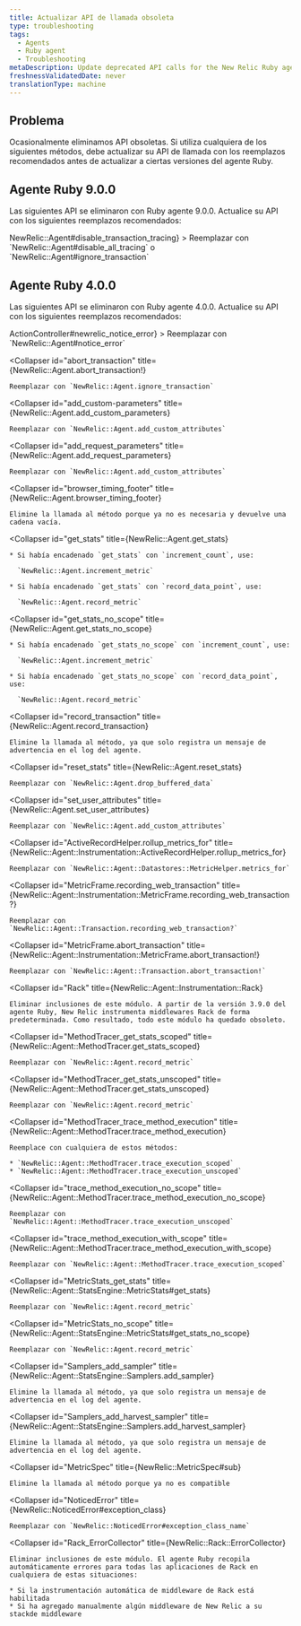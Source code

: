 ```yaml
---
title: Actualizar API de llamada obsoleta
type: troubleshooting
tags:
  - Agents
  - Ruby agent
  - Troubleshooting
metaDescription: Update deprecated API calls for the New Relic Ruby agent.
freshnessValidatedDate: never
translationType: machine
---
```


## Problema

Ocasionalmente eliminamos API obsoletas. Si utiliza cualquiera de los siguientes métodos, debe actualizar su API de llamada con los reemplazos recomendados antes de actualizar a ciertas versiones del agente Ruby.

## Agente Ruby 9.0.0

Las siguientes API se eliminaron con Ruby agente 9.0.0. Actualice su API con los siguientes reemplazos recomendados:

<CollapserGroup>
  <Collapser
    id="disable_transaction_tracing"
    title={<InlineCode>NewRelic::Agent#disable_transaction_tracing</InlineCode>}
  >
    Reemplazar con `NewRelic::Agent#disable_all_tracing` o `NewRelic::Agent#ignore_transaction`
  </Collapser>
</CollapserGroup>

## Agente Ruby 4.0.0

Las siguientes API se eliminaron con Ruby agente 4.0.0. Actualice su API con los siguientes reemplazos recomendados:

<CollapserGroup>
  <Collapser
    id="newrelic_notice_error"
    title={<InlineCode>ActionController#newrelic_notice_error</InlineCode>}
  >
    Reemplazar con `NewRelic::Agent#notice_error`
  </Collapser>

  <Collapser
    id="abort_transaction"
    title={<InlineCode>NewRelic::Agent.abort_transaction!</InlineCode>}
  >
    Reemplazar con `NewRelic::Agent.ignore_transaction`
  </Collapser>

  <Collapser
    id="add_custom-parameters"
    title={<InlineCode>NewRelic::Agent.add_custom_parameters</InlineCode>}
  >
    Reemplazar con `NewRelic::Agent.add_custom_attributes`
  </Collapser>

  <Collapser
    id="add_request_parameters"
    title={<InlineCode>NewRelic::Agent.add_request_parameters</InlineCode>}
  >
    Reemplazar con `NewRelic::Agent.add_custom_attributes`
  </Collapser>

  <Collapser
    id="browser_timing_footer"
    title={<InlineCode>NewRelic::Agent.browser_timing_footer</InlineCode>}
  >
    Elimine la llamada al método porque ya no es necesaria y devuelve una cadena vacía.
  </Collapser>

  <Collapser
    id="get_stats"
    title={<InlineCode>NewRelic::Agent.get_stats</InlineCode>}
  >
    * Si había encadenado `get_stats` con `increment_count`, use:

      `NewRelic::Agent.increment_metric`

    * Si había encadenado `get_stats` con `record_data_point`, use:

      `NewRelic::Agent.record_metric`
  </Collapser>

  <Collapser
    id="get_stats_no_scope"
    title={<InlineCode>NewRelic::Agent.get_stats_no_scope</InlineCode>}
  >
    * Si había encadenado `get_stats_no_scope` con `increment_count`, use:

      `NewRelic::Agent.increment_metric`

    * Si había encadenado `get_stats_no_scope` con `record_data_point`, use:

      `NewRelic::Agent.record_metric`
  </Collapser>

  <Collapser
    id="record_transaction"
    title={<InlineCode>NewRelic::Agent.record_transaction</InlineCode>}
  >
    Elimine la llamada al método, ya que solo registra un mensaje de advertencia en el log del agente.
  </Collapser>

  <Collapser
    id="reset_stats"
    title={<InlineCode>NewRelic::Agent.reset_stats</InlineCode>}
  >
    Reemplazar con `NewRelic::Agent.drop_buffered_data`
  </Collapser>

  <Collapser
    id="set_user_attributes"
    title={<InlineCode>NewRelic::Agent.set_user_attributes</InlineCode>}
  >
    Reemplazar con `NewRelic::Agent.add_custom_attributes`
  </Collapser>

  <Collapser
    id="ActiveRecordHelper.rollup_metrics_for"
    title={<InlineCode>NewRelic::Agent::Instrumentation::ActiveRecordHelper.rollup_metrics_for</InlineCode>}
  >
    Reemplazar con `NewRelic::Agent::Datastores::MetricHelper.metrics_for`
  </Collapser>

  <Collapser
    id="MetricFrame.recording_web_transaction"
    title={<InlineCode>NewRelic::Agent::Instrumentation::MetricFrame.recording_web_transaction?</InlineCode>}
  >
    Reemplazar con `NewRelic::Agent::Transaction.recording_web_transaction?`
  </Collapser>

  <Collapser
    id="MetricFrame.abort_transaction"
    title={<InlineCode>NewRelic::Agent::Instrumentation::MetricFrame.abort_transaction!</InlineCode>}
  >
    Reemplazar con `NewRelic::Agent::Transaction.abort_transaction!`
  </Collapser>

  <Collapser
    id="Rack"
    title={<InlineCode>NewRelic::Agent::Instrumentation::Rack</InlineCode>}
  >
    Eliminar inclusiones de este módulo. A partir de la versión 3.9.0 del agente Ruby, New Relic instrumenta middlewares Rack de forma predeterminada. Como resultado, todo este módulo ha quedado obsoleto.
  </Collapser>

  <Collapser
    id="MethodTracer_get_stats_scoped"
    title={<InlineCode>NewRelic::Agent::MethodTracer.get_stats_scoped</InlineCode>}
  >
    Reemplazar con `NewRelic::Agent.record_metric`
  </Collapser>

  <Collapser
    id="MethodTracer_get_stats_unscoped"
    title={<InlineCode>NewRelic::Agent::MethodTracer.get_stats_unscoped</InlineCode>}
  >
    Reemplazar con `NewRelic::Agent.record_metric`
  </Collapser>

  <Collapser
    id="MethodTracer_trace_method_execution"
    title={<InlineCode>NewRelic::Agent::MethodTracer.trace_method_execution</InlineCode>}
  >
    Reemplace con cualquiera de estos métodos:

    * `NewRelic::Agent::MethodTracer.trace_execution_scoped`
    * `NewRelic::Agent::MethodTracer.trace_execution_unscoped`
  </Collapser>

  <Collapser
    id="trace_method_execution_no_scope"
    title={<InlineCode>NewRelic::Agent::MethodTracer.trace_method_execution_no_scope</InlineCode>}
  >
    Reemplazar con `NewRelic::Agent::MethodTracer.trace_execution_unscoped`
  </Collapser>

  <Collapser
    id="trace_method_execution_with_scope"
    title={<InlineCode>NewRelic::Agent::MethodTracer.trace_method_execution_with_scope</InlineCode>}
  >
    Reemplazar con `NewRelic::Agent::MethodTracer.trace_execution_scoped`
  </Collapser>

  <Collapser
    id="MetricStats_get_stats"
    title={<InlineCode>NewRelic::Agent::StatsEngine::MetricStats#get_stats</InlineCode>}
  >
    Reemplazar con `NewRelic::Agent.record_metric`
  </Collapser>

  <Collapser
    id="MetricStats_no_scope"
    title={<InlineCode>NewRelic::Agent::StatsEngine::MetricStats#get_stats_no_scope</InlineCode>}
  >
    Reemplazar con `NewRelic::Agent.record_metric`
  </Collapser>

  <Collapser
    id="Samplers_add_sampler"
    title={<InlineCode>NewRelic::Agent::StatsEngine::Samplers.add_sampler</InlineCode>}
  >
    Elimine la llamada al método, ya que solo registra un mensaje de advertencia en el log del agente.
  </Collapser>

  <Collapser
    id="Samplers_add_harvest_sampler"
    title={<InlineCode>NewRelic::Agent::StatsEngine::Samplers.add_harvest_sampler</InlineCode>}
  >
    Elimine la llamada al método, ya que solo registra un mensaje de advertencia en el log del agente.
  </Collapser>

  <Collapser
    id="MetricSpec"
    title={<InlineCode>NewRelic::MetricSpec#sub</InlineCode>}
  >
    Elimine la llamada al método porque ya no es compatible
  </Collapser>

  <Collapser
    id="NoticedError"
    title={<InlineCode>NewRelic::NoticedError#exception_class</InlineCode>}
  >
    Reemplazar con `NewRelic::NoticedError#exception_class_name`
  </Collapser>

  <Collapser
    id="Rack_ErrorCollector"
    title={<InlineCode>NewRelic::Rack::ErrorCollector</InlineCode>}
  >
    Eliminar inclusiones de este módulo. El agente Ruby recopila automáticamente errores para todas las aplicaciones de Rack en cualquiera de estas situaciones:

    * Si la instrumentación automática de middleware de Rack está habilitada
    * Si ha agregado manualmente algún middleware de New Relic a su stackde middleware
  </Collapser>
</CollapserGroup>
